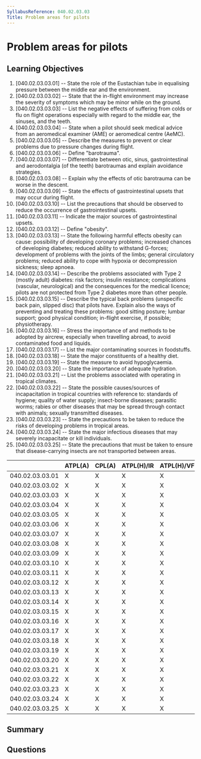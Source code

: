 ```yaml
---
SyllabusReference: 040.02.03.03
Title: Problem areas for pilots
---
```


# Problem areas for pilots

## Learning Objectives

1. [040.02.03.03.01] -- State the role of the Eustachian tube in equalising
   pressure between the middle ear and the environment.
2. [040.02.03.03.02] -- State that the in-flight environment may increase the
   severity of symptoms which may be minor while on the ground.
3. [040.02.03.03.03] -- List the negative effects of suffering from colds or flu
   on flight operations especially with regard to the middle ear, the sinuses,
   and the teeth.
4. [040.02.03.03.04] -- State when a pilot should seek medical advice from an
   aeromedical examiner (AME) or aeromedical centre (AeMC).
5. [040.02.03.03.05] -- Describe the measures to prevent or clear problems due
   to pressure changes during flight.
6. [040.02.03.03.06] -- Define "barotrauma".
7. [040.02.03.03.07] -- Differentiate between otic, sinus, gastrointestinal and
   aerodontalgia (of the teeth) barotraumas and explain avoidance strategies.
8. [040.02.03.03.08] -- Explain why the effects of otic barotrauma can be worse
   in the descent.
9. [040.02.03.03.09] -- State the effects of gastrointestinal upsets that may
   occur during flight.
10. [040.02.03.03.10] -- List the precautions that should be observed to reduce
    the occurrence of gastrointestinal upsets.
11. [040.02.03.03.11] -- Indicate the major sources of gastrointestinal upsets.
12. [040.02.03.03.12] -- Define "obesity".
13. [040.02.03.03.13] -- State the following harmful effects obesity can cause:
    possibility of developing coronary problems; increased chances of developing
    diabetes; reduced ability to withstand G-forces; development of problems
    with the joints of the limbs; general circulatory problems; reduced ability
    to cope with hypoxia or decompression sickness; sleep apnoea.
14. [040.02.03.03.14] -- Describe the problems associated with Type 2 (mostly
    adult) diabetes: risk factors; insulin resistance; complications (vascular,
    neurological) and the consequences for the medical licence; pilots are not
    protected from Type 2 diabetes more than other people.
15. [040.02.03.03.15] -- Describe the typical back problems (unspecific back
    pain, slipped disc) that pilots have. Explain also the ways of preventing
    and treating these problems: good sitting posture; lumbar support; good
    physical condition; in-flight exercise, if possible; physiotherapy.
16. [040.02.03.03.16] -- Stress the importance of and methods to be adopted by
    aircrew, especially when travelling abroad, to avoid contaminated food and
    liquids.
17. [040.02.03.03.17] -- List the major contaminating sources in foodstuffs.
18. [040.02.03.03.18] -- State the major constituents of a healthy diet.
19. [040.02.03.03.19] -- State the measure to avoid hypoglycaemia.
20. [040.02.03.03.20] -- State the importance of adequate hydration.
21. [040.02.03.03.21] -- List the problems associated with operating in tropical
    climates.
22. [040.02.03.03.22] -- State the possible causes/sources of incapacitation in
    tropical countries with reference to: standards of hygiene; quality of water
    supply; insect-borne diseases; parasitic worms; rabies or other diseases
    that may be spread through contact with animals; sexually transmitted
    diseases.
23. [040.02.03.03.23] -- State the precautions to be taken to reduce the risks
    of developing problems in tropical areas.
24. [040.02.03.03.24] -- State the major infectious diseases that may severely
    incapacitate or kill individuals.
25. [040.02.03.03.25] -- State the precautions that must be taken to ensure that
    disease-carrying insects are not transported between areas.

|                 | ATPL(A) | CPL(A) | ATPL(H)/IR | ATPL(H)/VFR | CPL(H) | IR  | CBIR(A) |
| --------------- | ------- | ------ | ---------- | ----------- | ------ | --- | ------- |
| 040.02.03.03.01 | X       | X      | X          | X           | X      | X   |         |
| 040.02.03.03.02 | X       | X      | X          | X           | X      | X   |         |
| 040.02.03.03.03 | X       | X      | X          | X           | X      | X   |         |
| 040.02.03.03.04 | X       | X      | X          | X           | X      | X   |         |
| 040.02.03.03.05 | X       | X      | X          | X           | X      | X   |         |
| 040.02.03.03.06 | X       | X      | X          | X           | X      | X   |         |
| 040.02.03.03.07 | X       | X      | X          | X           | X      | X   |         |
| 040.02.03.03.08 | X       | X      | X          | X           | X      | X   |         |
| 040.02.03.03.09 | X       | X      | X          | X           | X      | X   |         |
| 040.02.03.03.10 | X       | X      | X          | X           | X      | X   |         |
| 040.02.03.03.11 | X       | X      | X          | X           | X      | X   |         |
| 040.02.03.03.12 | X       | X      | X          | X           | X      | X   |         |
| 040.02.03.03.13 | X       | X      | X          | X           | X      | X   |         |
| 040.02.03.03.14 | X       | X      | X          | X           | X      | X   |         |
| 040.02.03.03.15 | X       | X      | X          | X           | X      | X   |         |
| 040.02.03.03.16 | X       | X      | X          | X           | X      | X   |         |
| 040.02.03.03.17 | X       | X      | X          | X           | X      | X   |         |
| 040.02.03.03.18 | X       | X      | X          | X           | X      | X   |         |
| 040.02.03.03.19 | X       | X      | X          | X           | X      | X   |         |
| 040.02.03.03.20 | X       | X      | X          | X           | X      | X   |         |
| 040.02.03.03.21 | X       | X      | X          | X           | X      |     |         |
| 040.02.03.03.22 | X       | X      | X          | X           | X      |     |         |
| 040.02.03.03.23 | X       | X      | X          | X           | X      |     |         |
| 040.02.03.03.24 | X       | X      | X          | X           | X      | X   |         |
| 040.02.03.03.25 | X       | X      | X          | X           | X      | X   |         |

## Summary

## Questions
